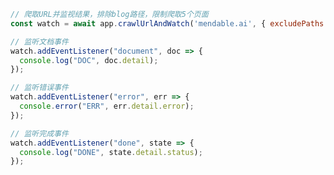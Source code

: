 ```js Node
// 爬取URL并监视结果，排除blog路径，限制爬取5个页面
const watch = await app.crawlUrlAndWatch('mendable.ai', { excludePaths: ['blog/*'], limit: 5});

// 监听文档事件
watch.addEventListener("document", doc => {
  console.log("DOC", doc.detail);
});

// 监听错误事件
watch.addEventListener("error", err => {
  console.error("ERR", err.detail.error);
});

// 监听完成事件
watch.addEventListener("done", state => {
  console.log("DONE", state.detail.status);
});
```